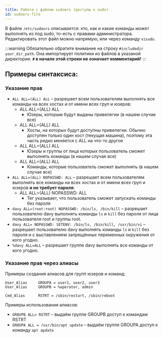 ```yaml
---
title: Работа с файлом sudoers (доступы к sudo)
id: sudoers-file
---
```



В файле `/etc/sudeors` описывается: кто, как и какие команды может выполнять из под sudo, то-есть с правами администратора. Редактировать этот файл можно напрямую, или через команду `visudo`.

:::warning
Обязательно обратите внимание на строку `#includedir your_dir_path`. Она импортирует политики из файлов в указаной директории. **`#` в начале этой строки не означает комментарий!**
:::

## Примеры синтаксиса:

### Указание прав
- `ALL ALL=(ALL) ALL` – разрешает всем пользователям выполнять все команды на всех хостах и от имени всех груп и юзеров:
  - <Highlight>ALL</Highlight> ALL=(ALL) ALL
    - Юзеры, которым будут выданы привелегии (в нашем случае все)
  - ALL <Highlight>ALL</Highlight>=(ALL) ALL
    - Хосты, на которых будут доступны привелегии. Обычно доступен только один хост (текущая машина), поэтому эта часть редко меняется с ALL на что-то другое
  - ALL ALL=<Highlight>(ALL)</Highlight> ALL
    - Юзеры и группы от лица которых пользователь сможет выполнять команды (в нашем случае все)
  - ALL ALL=(ALL) <Highlight>ALL</Highlight>
    - Команды, которые пользователь сможет выполнять (в нашем случае все)
- `ALL ALL=(ALL) NOPASSWD: ALL` – разрешает всем пользователям выполнять все команды на всех хостах и от имени всех груп и юзеров **и не требует пароля**:
  - ALL ALL=(ALL) <Highlight>NOPASSWD:</Highlight> ALL
    - Тег указывает, что пользователь сможет запускать команды без пароля
- `davy ALL=(root:root) NOPASSWD: /bin/ls, /bin/kill` – разрешает пользователю davy выполнять команды `ls` и `kill` без пароля от лица пользователя root и группы root.
- `davy ALL= NOPASSWD: SETENV: /bin/ls, /bin/kill, /usr/bin/vi` – разрешает пользователю davy выполнять команды `ls` и `kill` без пароля и с выставлением запрещённых переменных окружения от кого угодно. 
- `%davy ALL=ALL` – разрешает группе davy выполнять все команды от кого угодно.

### Указание прав через алиасы


Примеры создания алиасов для групп юзеров и команд:
```
User_Alias     GROUPA = user1, user2, user3
User_Alias     GROUPB = %operator, admin

Cmd_Alias      RSTRT = /sbin/restart, /sbin/reboot
```

Примеры использования алиасов:
- `GROUPB ALL= RSTRT` – выдаём группе GROUPB доступ к командам RSTRT
- `GROUPA ALL = /usr/bin/apt update` – выдаём группе GROUPA доступ к команду `apt apdate`